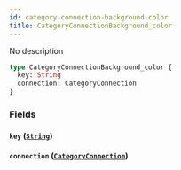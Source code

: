 ```yaml
---
id: category-connection-background-color
title: CategoryConnectionBackground_color
---
```


No description

```graphql
type CategoryConnectionBackground_color {
  key: String
  connection: CategoryConnection
}
```

### Fields

#### `key` ([`String`](/v1/scalars/string))

#### `connection` ([`CategoryConnection`](/v1/objects/category-connection))

